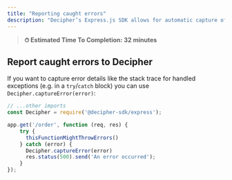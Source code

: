 ```yaml
---
title: "Reporting caught errors"
description: "Decipher’s Express.js SDK allows for automatic capture of errors including helpful details like logs and raw payload data."
---
```


> **⏱ Estimated Time To Completion: 32 minutes**

## Report caught errors to Decipher

If you want to capture error details like the stack trace for handled exceptions (e.g. in a `try`/`catch` block) you can use `Decipher.captureError(error)`:

```typescript app.ts
// ...other imports
const Decipher = require('@decipher-sdk/express');

app.get('/order', function (req, res) {
    try {
      thisFunctionMightThrowErrors()
    } catch (error) {
      Decipher.captureError(error)
      res.status(500).send('An error occurred');
    }
});
```